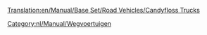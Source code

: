 [[Translation:en/Manual/Base Set/Road Vehicles/Candyfloss Trucks]]

{{nl/Manual/Base Set/Road Vehicles/Wegvoertuig|name     = MightyMover Suikerspintruck
  |img      = en/Manual/Base Set/Road Vehicles/CandyflossTruck.png
  |price    = £4.797 (€ 9.594)
  |speed    = 30 mph (48 km/h)
  |annual   = £421 (€ 842)
  |designed = 1935
  |life     = 15
  |capacity = 17 ton [[nl/Manual/Base Set/Cargos/Suikerspin|suikerspinnen]]
}}
{{nl/Manual/Base Set/Road Vehicles/Wegvoertuig|name     = Powernaught Suikerspintruck
  |img      = en/Manual/Base Set/Road Vehicles/CandyflossTruck.png
  |price    = £6.027 (€ 12.054)
  |speed    = 55 mph (88 km/h)
  |annual   = £787 (€ 1.574)
  |designed = 1976
  |life     = 15
  |capacity = 19 ton [[nl/Manual/Base Set/Cargos/Suikerspin|suikerspinnen]]
}}
{{nl/Manual/Base Set/Road Vehicles/Wegvoertuig|name     = Wizzowow Suikerspintruck
  |img      = en/Manual/Base Set/Road Vehicles/CandyflossTruck.png
  |price    = £6.437 (€ 12.874)
  |speed    = 70 mph (112 km/h)
  |annual   = £1.125 (€ 2.250)
  |designed = 2013
  |life     = 15
  |capacity = 22 ton [[nl/Manual/Base Set/Cargos/Suikerspin|suikerspinnen]]
}}
[[Category:nl/Manual/Wegvoertuigen]]